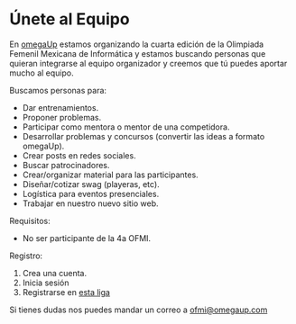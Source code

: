 # Únete al Equipo

En [omegaUp](https://omegaup.org) estamos organizando la cuarta edición de la Olimpiada Femenil Mexicana de Informática y estamos buscando personas que quieran integrarse al equipo organizador y creemos que tú puedes aportar mucho al equipo.

Buscamos personas para:

- Dar entrenamientos.
- Proponer problemas.
- Participar como mentora o mentor de una competidora.
- Desarrollar problemas y concursos (convertir las ideas a formato omegaUp).
- Crear posts en redes sociales.
- Buscar patrocinadores.
- Crear/organizar material para las participantes.
- Diseñar/cotizar swag (playeras, etc).
- Logística para eventos presenciales.
- Trabajar en nuestro nuevo sitio web.

Requisitos:

- No ser participante de la 4a OFMI.

Registro:

1. Crea una cuenta.
2. Inicia sesión
3. Registrarse en [esta liga](/registro?role=VOLUNTEER)

Si tienes dudas nos puedes mandar un correo a [ofmi@omegaup.com](mailto:ofmi@omegaup.com)
